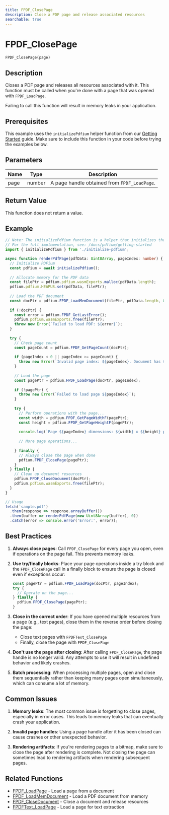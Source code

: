 ```yaml
---
title: FPDF_ClosePage
description: Close a PDF page and release associated resources
searchable: true
---
```


# FPDF_ClosePage

`FPDF_ClosePage(page)`

## Description

Closes a PDF page and releases all resources associated with it. This function must be called when you're done with a page that was opened with `FPDF_LoadPage`.

Failing to call this function will result in memory leaks in your application.

## Prerequisites

This example uses the `initializePdfium` helper function from our [Getting Started](/docs/pdfium/getting-started#initializing-pdfium) guide. Make sure to include this function in your code before trying the examples below.

## Parameters

| Name | Type | Description |
|------|------|-------------|
| page | number | A page handle obtained from `FPDF_LoadPage`. |

## Return Value

This function does not return a value.

## Example

```typescript
// Note: The initializePdfium function is a helper that initializes the PDFium library.
// For the full implementation, see: /docs/pdfium/getting-started
import { initializePdfium } from './initialize-pdfium';

async function renderPdfPage(pdfData: Uint8Array, pageIndex: number) {
  // Initialize PDFium
  const pdfium = await initializePdfium();
  
  // Allocate memory for the PDF data
  const filePtr = pdfium.pdfium.wasmExports.malloc(pdfData.length);
  pdfium.pdfium.HEAPU8.set(pdfData, filePtr);
  
  // Load the PDF document
  const docPtr = pdfium.FPDF_LoadMemDocument(filePtr, pdfData.length, 0);
  
  if (!docPtr) {
    const error = pdfium.FPDF_GetLastError();
    pdfium.pdfium.wasmExports.free(filePtr);
    throw new Error(`Failed to load PDF: ${error}`);
  }
  
  try {
    // Check page count
    const pageCount = pdfium.FPDF_GetPageCount(docPtr);
    
    if (pageIndex < 0 || pageIndex >= pageCount) {
      throw new Error(`Invalid page index: ${pageIndex}. Document has ${pageCount} pages.`);
    }
    
    // Load the page
    const pagePtr = pdfium.FPDF_LoadPage(docPtr, pageIndex);
    
    if (!pagePtr) {
      throw new Error(`Failed to load page ${pageIndex}`);
    }
    
    try {
      // Perform operations with the page...
      const width = pdfium.FPDF_GetPageWidthF(pagePtr);
      const height = pdfium.FPDF_GetPageHeightF(pagePtr);
      
      console.log(`Page ${pageIndex} dimensions: ${width} x ${height} points`);
      
      // More page operations...
      
    } finally {
      // Always close the page when done
      pdfium.FPDF_ClosePage(pagePtr);
    }
  } finally {
    // Clean up document resources
    pdfium.FPDF_CloseDocument(docPtr);
    pdfium.pdfium.wasmExports.free(filePtr);
  }
}

// Usage
fetch('sample.pdf')
  .then(response => response.arrayBuffer())
  .then(buffer => renderPdfPage(new Uint8Array(buffer), 0))
  .catch(error => console.error('Error:', error));
```

## Best Practices

1. **Always close pages**: Call `FPDF_ClosePage` for every page you open, even if operations on the page fail. This prevents memory leaks.

2. **Use try/finally blocks**: Place your page operations inside a try block and the `FPDF_ClosePage` call in a finally block to ensure the page is closed even if exceptions occur:

    ```typescript
    const pagePtr = pdfium.FPDF_LoadPage(docPtr, pageIndex);
    try {
      // Operate on the page...
    } finally {
      pdfium.FPDF_ClosePage(pagePtr);
    }
    ```

3. **Close in the correct order**: If you have opened multiple resources from a page (e.g., text pages), close them in the reverse order before closing the page:
   - Close text pages with `FPDFText_ClosePage`
   - Finally, close the page with `FPDF_ClosePage`

4. **Don't use the page after closing**: After calling `FPDF_ClosePage`, the page handle is no longer valid. Any attempts to use it will result in undefined behavior and likely crashes.

5. **Batch processing**: When processing multiple pages, open and close them sequentially rather than keeping many pages open simultaneously, which can consume a lot of memory.

## Common Issues

1. **Memory leaks**: The most common issue is forgetting to close pages, especially in error cases. This leads to memory leaks that can eventually crash your application.

2. **Invalid page handles**: Using a page handle after it has been closed can cause crashes or other unexpected behavior.

3. **Rendering artifacts**: If you're rendering pages to a bitmap, make sure to close the page after rendering is complete. Not closing the page can sometimes lead to rendering artifacts when rendering subsequent pages.

## Related Functions

- [FPDF_LoadPage](/docs/pdfium/functions/FPDF_LoadPage) - Load a page from a document
- [FPDF_LoadMemDocument](/docs/pdfium/functions/FPDF_LoadMemDocument) - Load a PDF document from memory
- [FPDF_CloseDocument](/docs/pdfium/functions/FPDF_CloseDocument) - Close a document and release resources
- [FPDFText_LoadPage](/docs/pdfium/functions/FPDFText_LoadPage) - Load a page for text extraction 